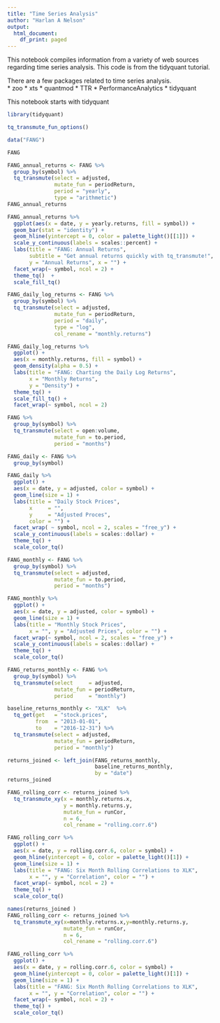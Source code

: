 ```yaml
---
title: "Time Series Analysis"
author: "Harlan A Nelson"
output:
  html_document:
    df_print: paged
---
```


This notebook compiles information from a variety of web sources regarding time series analysis.
This code is from the tidyquant tutorial.


There are a few packages related to time series analysis.  
* zoo
* xts
* quantmod
* TTR
* PerformanceAnalytics
* tidyquant

This notebook starts with tidyquant
```r
library(tidyquant)
```

```r
tq_transmute_fun_options()
```
```r
data("FANG")
```

```r
FANG
```
```r
FANG_annual_returns <- FANG %>% 
  group_by(symbol) %>% 
  tq_transmute(select = adjusted,
               mutate_fun = periodReturn,
               period = "yearly",
               type = "arithmetic")
FANG_annual_returns
```

```r
FANG_annual_returns %>% 
  ggplot(aes(x = date, y = yearly.returns, fill = symbol)) +
  geom_bar(stat = "identity") +
  geom_hline(yintercept = 0, color = palette_light()[[1]]) +
  scale_y_continuous(labels = scales::percent) +
  labs(title = "FANG: Annual Returns",
       subtitle = "Get annual returns quickly with tq_transmute!",
       y = "Annual Returns", x = "") +
  facet_wrap(~ symbol, ncol = 2) +
  theme_tq()  +
  scale_fill_tq()
```


```r
FANG_daily_log_returns <- FANG %>% 
  group_by(symbol) %>% 
  tq_transmute(select = adjusted,
               mutate_fun = periodReturn,
               period = "daily",
               type = "log",
               col_rename = "monthly.returns")
```
```r
FANG_daily_log_returns %>% 
  ggplot() +
  aes(x = monthly.returns, fill = symbol) +
  geom_density(alpha = 0.5) +
  labs(title = "FANG: Charting the Daily Log Returns",
       x = "Monthly Returns",
       y = "Density") +
  theme_tq() +
  scale_fill_tq() +
  facet_wrap(~ symbol, ncol = 2)
```


```r
FANG %>% 
  group_by(symbol) %>% 
  tq_transmute(select = open:volume,
               mutate_fun = to.period,
               period = "months")
```
```r
FANG_daily <- FANG %>% 
  group_by(symbol)

FANG_daily %>% 
  ggplot() +
  aes(x = date, y = adjusted, color = symbol) +
  geom_line(size = 1) +
  labs(title = "Daily Stock Prices",
       x     = "", 
       y     = "Adjusted Proces", 
       color = "") +
  facet_wrap( ~ symbol, ncol = 2, scales = "free_y") +
  scale_y_continuous(labels = scales::dollar) +
  theme_tq() + 
  scale_color_tq()
```
```r
FANG_monthly <- FANG %>% 
  group_by(symbol) %>% 
  tq_transmute(select = adjusted,
               mutate_fun = to.period,
               period = "months")

FANG_monthly %>% 
  ggplot() +
  aes(x = date, y = adjusted, color = symbol) +
  geom_line(size = 1) +
  labs(title = "Monthly Stock Prices",
       x = "", y = "Adjusted Prices", color = "") +
  facet_wrap(~ symbol, ncol = 2, scales = "free_y") +
  scale_y_continuous(labels = scales::dollar) + 
  theme_tq() + 
  scale_color_tq()

```


```r
FANG_returns_monthly <- FANG %>% 
  group_by(symbol) %>% 
  tq_transmute(select     = adjusted,
               mutate_fun = periodReturn,
               period     = "monthly")
```
```r
baseline_returns_monthly <- "XLK"  %>% 
  tq_get(get   = "stock.prices",
         from  = "2013-01-01",
         to    = "2016-12-31") %>% 
  tq_transmute(select = adjusted,
               mutate_fun = periodReturn,
               period = "monthly")  
```

```r
returns_joined <- left_join(FANG_returns_monthly,
                            baseline_returns_monthly,
                            by = "date")
returns_joined
```


```r
FANG_rolling_corr <- returns_joined %>% 
  tq_transmute_xy(x = monthly.returns.x,
                  y = monthly.returns.y,
                  mutate_fun = runCor,
                  n = 6,
                  col_rename = "rolling.corr.6")
```

```r
FANG_rolling_corr %>% 
  ggplot() +
  aes(x = date, y = rolling.corr.6, color = symbol) +
  geom_hline(yintercept = 0, color = palette_light()[1]) +
  geom_line(size = 1) +
  labs(title = "FANG: Six Month Rolling Correlations to XLK",
       x = "", y = "Correlation", color = "") +
  facet_wrap(~ symbol, ncol = 2) +
  theme_tq() +
  scale_color_tq()
```
```r
names(returns_joined )
FANG_rolling_corr <- returns_joined %>% 
  tq_transmute_xy(x=monthly.returns.x,y=monthly.returns.y,
                  mutate_fun = runCor,
                  n = 6,
                  col_rename = "rolling.corr.6")
```

```r
FANG_rolling_corr %>% 
  ggplot() +
  aes(x = date, y = rolling.corr.6, color = symbol) +
  geom_hline(yintercept = 0, color = palette_light()[1]) +
  geom_line(size = 1) +
  labs(title = "FANG: Six Month Rolling Correlations to XLK",
       x = "", y = "Correlation", color = "") +
  facet_wrap(~ symbol, ncol = 2) +
  theme_tq() +
  scale_color_tq()
```
